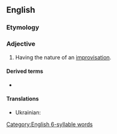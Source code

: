 ==English==

===Etymology===
{{suffix|en|improvisation|al}}

===Adjective===
{{en-adj}}

# Having the nature of an [[improvisation]].

====Derived terms====
* {{l|en|improvisationally}}

====Translations====
{{trans-top|having the nature of an improvisation}}
{{trans-mid}}
* Ukrainian: {{t|uk|імпровізаці́йний}}
{{trans-bottom}}

[[Category:English 6-syllable words]]